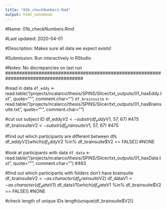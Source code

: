 ```yaml
---
title: "01b_checkNumbers.Rmd"
output: html_notebook
---
```


####################################################################################
#Name:         01b_checkNumbers.Rmd

#Last updated: 2020-04-01

#Description:  Makes sure all data we expect exists!

#Submission:   Run interactively in RStudio

#Notes:        No discrepancies on last run 
####################################################################################

#read in data
`df_eddy` <- read.table("/projects/ncalarco/thesis/SPINS/Slicer/txt_outputs/01_hasEddy.txt", quote="\"", comment.char="")
`df_brainsuite` <- read.table("/projects/ncalarco/thesis/SPINS/Slicer/txt_outputs/01_hasBrainsuite.txt", quote="\"", comment.char="")

#cut out subject ID
df_eddy$V2 <- substr(df_eddy$V1, 57, 67) #475
df_brainsuite$V2 <- substr(df_brainsuite$V1, 57, 67) #475

#find out which participants are different between dfs
df_eddy$V2[which(df_eddy$V2 %in% df_brainsuite$V2 == FALSE)] #NONE

#look at participants with data
`df_data` <- read.table("/projects/ncalarco/thesis/SPINS/Slicer/txt_outputs/01_hasData.txt", quote="\"", comment.char="") #463

#find out which participants with folders don't have brainsuite
df_brainsuite$V2 <- as.character(df_brainsuite$V2)
df_data$V1 <- as.character(df_data$V1)
df_data$V1[which(df_data$V1 %in% df_brainsuite$V2 == FALSE)] #NONE

#check length of unique IDs
length(unique(df_brainsuite$V2))


